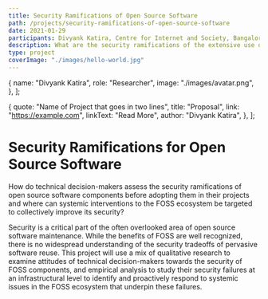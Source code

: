 ```yaml
---
title: Security Ramifications of Open Source Software
path: /projects/security-ramifications-of-open-source-software
date: 2021-01-29
participants: Divyank Katira, Centre for Internet and Society, Bangalore
description: What are the security ramifications of the extensive use of open-source software in modern software supply chains & how can security be improved?
type: project
coverImage: "./images/hello-world.jpg"
---
```


  {
    name: "Divyank Katira",
    role: "Researcher",
    image: "./images/avatar.png",
  },
];

  {
    quote: "Name of Project that goes in two lines",
    title: "Proposal",
    link: "https://example.com",
    linkText: "Read More",
    author: "Divyank Katira",
  },
];

# Security Ramifications for Open Source Software 

How do technical decision-makers assess the security ramifications of open source software components before adopting them in their projects and where can systemic interventions to the FOSS ecosystem be targeted to collectively improve its security?

Security is a critical part of the often overlooked area of open source software maintenance. While the benefits of FOSS are well recognized, there is no widespread understanding of the security tradeoffs of pervasive software reuse. This project will use a mix of qualitative research to examine attitudes of technical decision-makers towards the security of FOSS components, and empirical analysis to study their security failures at an infrastructural level to identify and proactively respond to systemic issues in the FOSS ecosystem that underpin these failures.
